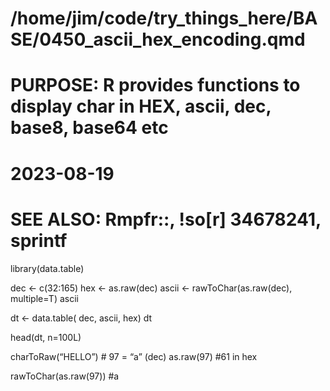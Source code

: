 # /home/jim/code/try_things_here/BASE/0450_ascii_hex_encoding.qmd
# PURPOSE:  R provides functions to display char in HEX, ascii, dec, base8, base64 etc

#  2023-08-19
# SEE ALSO:   Rmpfr::, !so[r] 34678241, sprintf 

library(data.table)

dec  <- c(32:165)
hex  <- as.raw(dec)
ascii  <- rawToChar(as.raw(dec), multiple=T)
ascii


dt  <- data.table( 
	dec,
	ascii,
	hex)
dt
									
		

head(dt, n=100L)

 charToRaw("HELLO")
# 97 = "a" (dec)
as.raw(97)  #61 in hex 


rawToChar(as.raw(97))   #a
